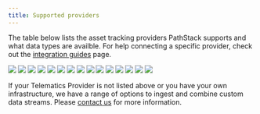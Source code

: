 ```yaml
---
title: Supported providers
---
```



The table below lists the asset tracking providers PathStack supports and what data types are availble. For help connecting a specific provider, check out the [integration guides](/integration-guides) page.


<ProviderTable>
  <ProviderTableRow 
    img={'/images/telematics/brand-logo-verizon.png'} 
    name={'Verizon Connect REVEAL'}
    realTime={'available'}
    assetRegister={'available'}
    positions={'available'}
    trips={'available'}
    tripMilestones={'planned'}
    operatingEvents={'planned'}
    safetyEvents={'planned'}
  />
  <ProviderTableRow 
    img={'/images/telematics/brand-logo-navman.png'} 
    name={'Teletrac Navman T360'}
    realTime={'available'}
    assetRegister={'available'}
    positions={'available'}
    trips={'available'}
    tripMilestones={'planned'}
    operatingEvents={'planned'}
    safetyEvents={'planned'}
  />  
  <ProviderTableRow 
    img={'/images/telematics/brand-logo-volvo.png'} 
    name={'Volvo Dynafleet'}
    realTime={'available'}
    assetRegister={'available'}
    positions={'available'}
    trips={'available'}
    tripMilestones={'planned'}
    operatingEvents={'planned'}
    safetyEvents={'unavailable'}
  />    
</ProviderTable>


<CardGroup cols={2}>
  <Card title="Verizon Connect" href="https://www.verizonconnect.com/">
    <img src="/images/telematics/brand-logo-verizon.png" noZoom />
  </Card>
  <Card title="Navman TN360" href="https://www.teletracnavman.com/">
    <img src="/images/telematics/brand-logo-navman.png" noZoom />
  </Card>
  <Card title="Geotab" href="https://www.geotab.com/">
    <img src="/images/telematics/brand-logo-geotab.png" noZoom />
  </Card>
  <Card title="Volvo Dynafleet" href="https://www.volvotrucks.com.au/en-au/services/fleet-management.html">
    <img src="/images/telematics/brand-logo-volvo.png" noZoom />
  </Card>
  <Card title="Radius Telematics" href="https://www.radiustelematics.com/">
    <img src="/images/telematics/brand-logo-radius.png" noZoom />
  </Card>
  <Card title="Rand McNally (Fleetsu)" href="https://fleetsu.com/">
    <img src="/images/telematics/brand-logo-rm.png" noZoom />
  </Card>
  <Card title="Digital Matter" href="https://www.digitalmatter.com/">
    <img src="/images/telematics/brand-logo-dm.png" noZoom />
  </Card>
  <Card title="Netstar" href="https://www.netstaraustralia.com.au/">
    <img src="/images/telematics/brand-logo-netstar.png" noZoom />
  </Card>
  <Card title="MiX Telematics" href="https://www.mixtelematics.com/">
    <img src="/images/telematics/brand-logo-mixt.png" noZoom />
  </Card>
  <Card title="Webfleet" href="https://www.webfleet.com/">
    <img src="/images/telematics/brand-logo-webfleet.png" noZoom />
  </Card>
  <Card title="Scania" href="https://www.scania.com/au/en/home.html">
    <img src="/images/telematics/brand-logo-scania.png" noZoom />
  </Card>
  <Card title="Toyota Halo" href="https://www.toyota.com.au/fleet/halo-telematics">
    <img src="/images/telematics/brand-logo-toyota.png" noZoom />
  </Card>  
  <Card title="Geoforce" href="https://www.geoforce.com/">
    <img src="/images/telematics/brand-logo-geoforce.png" noZoom />
  </Card>  
  <Card title="Bestrane" href="https://www.bestrane.com.au/">
    <img src="/images/telematics/brand-logo-bestrane.png" noZoom />
  </Card>  
  <Card title="Intellifleet" href="https://www.intellifleet.com.au/">
    <img src="/images/telematics/brand-logo-intellifleet.png" noZoom />
  </Card>      
</CardGroup>

<Tip>If your Telematics Provider is not listed above or you have your own infrastructure, we have a range of options to ingest and combine custom data streams. Please [contact us](/legal/contact-information) for more information.</Tip>